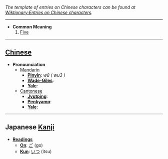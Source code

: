 ''The template of entries on Chinese characters can be found at [[Wiktionary:Entries on Chinese characters]].''

----

* '''Common Meaning'''
*# [[Five]]

----

== [[Chinese]] ==

*'''Pronounciation '''
**[[Mandarin]]
***'''[[Pinyin]]''': ''wǔ ( wu3 )''
***'''[[Wade-Giles]]''': 
***'''[[Yale]]''': 
**[[Cantonese]]
***'''[[Jyutping]]''': 
***'''[[Penkyamp]]''': 
***'''[[Yale]]''': 

----

== Japanese [[Kanji]] ==

*'''[[Reading]]s'''
**'''[[On]]''': [[ご]] (go)
**'''[[Kun]]''': [[いつ]] (itsu)